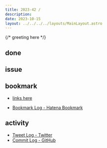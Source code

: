 ```yaml
---
title: 2023-42 / 
description: 
date: 2023-10-15
layout: ../../../../layouts/MainLayout.astro
---
```


{/* greeting here */}

## done

### 

## issue

### 

## bookmark

- [links here]()


- [Bookmark Log - Hatena Bookmark](https://b.hatena.ne.jp/Ryo_K/bookmark)

## activity

<Tweet tweetLink="" />
<Instagram instagramId="" />
<YouTube youTubeId="" />

- [Tweet Log - Twitter](https://twitter.com/search?q=(from%3Alegnoh)%20until%3A2023-10-15%20since%3A2023-10-09%20-filter%3Areplies&src=typed_query)
- [Commit Log - GitHub](https://github.com/legnoh?tab=overview&from=2023-10-09&to=2023-10-15)
